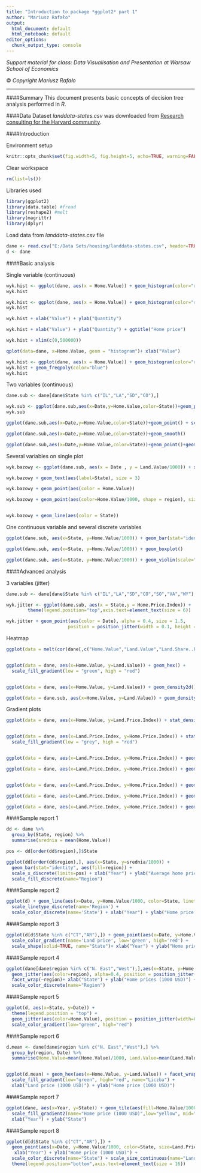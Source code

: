 ```yaml
---
title: "Introduction to package *ggplot2* part 1"
author: "Mariusz Rafało"
output:
  html_document: default
  html_notebook: default
editor_options: 
  chunk_output_type: console
---
```


*Support material for class: Data Visualisation and Presentation at Warsaw School of Economics*

&copy; *Copyright Mariusz Rafało*

---

####Summary
This document presents basic concepts of decision tree analysis performed in *R*.

####Data
Dataset *landdata-states.csv* was downloaded from [Research consulting for the Harvard community](http://tutorials.iq.harvard.edu/R/Rgraphics/dataSets).

####Introduction 

Environment setup

```r
knitr::opts_chunk$set(fig.width=5, fig.height=5, echo=TRUE, warning=FALSE, message=FALSE)
```

Clear workspace
```r
rm(list=ls())
```

Libraries used
```r
library(ggplot2)
library(data.table) #fread
library(reshape2) #melt
library(magrittr)
library(dplyr)

```

Load data from *landdata-states.csv* file

```r
dane <- read.csv("E:/Data Sets/housing/landdata-states.csv", header=TRUE, sep=",")
d <- dane
```

####Basic analysis

Single variable (continuous)

```r
wyk.hist <- ggplot(dane, aes(x = Home.Value)) + geom_histogram(color="red", fill="green") 
wyk.hist

wyk.hist <- ggplot(dane, aes(x = Home.Value)) + geom_histogram(color="red", fill="red", binwidth = 5000) 
wyk.hist

wyk.hist + xlab("Value") + ylab("Quantity")

wyk.hist + xlab("Value") + ylab("Quantity") + ggtitle("Home price")

wyk.hist + xlim(c(0,500000))

qplot(data=dane, x=Home.Value, geom = "histogram")+ xlab("Value")

wyk.hist <- ggplot(dane, aes(x = Home.Value)) + geom_histogram(color="red", fill="red") 
wyk.hist + geom_freqpoly(color="blue")
wyk.hist
```

Two variables (continuous)

```r
dane.sub <- dane[dane$State %in% c("IL","LA","SD","CO"),]

wyk.sub <- ggplot(dane.sub,aes(x=Date,y=Home.Value,color=State))+geom_point()
wyk.sub

ggplot(dane.sub,aes(x=Date,y=Home.Value,color=State))+geom_point() + scale_y_log10()

ggplot(dane.sub,aes(x=Date,y=Home.Value,color=State))+geom_smooth()

ggplot(dane.sub,aes(x=Date,y=Home.Value,color=State))+geom_point()+geom_smooth()

```

Several variables on single plot

```r
wyk.bazowy <- ggplot(dane.sub, aes(x = Date , y = Land.Value/1000)) + xlab("Rok") + ylab("Land prices (kUSD)")

wyk.bazowy + geom_text(aes(label=State), size = 3)

wyk.bazowy + geom_point(aes(color = Home.Value)) 

wyk.bazowy + geom_point(aes(color=Home.Value/1000, shape = region), size=2) + scale_color_gradient(name="leg", low = "red", high = "yellow")


wyk.bazowy + geom_line(aes(color = State))


```

One continuous variable and several discrete variables

```r
ggplot(dane.sub, aes(x=State, y=Home.Value/1000)) + geom_bar(stat="identity") + ggtitle("Home prices")

ggplot(dane.sub, aes(x=State, y=Home.Value/1000)) + geom_boxplot()

ggplot(dane.sub, aes(x=State, y=Home.Value/1000)) + geom_violin(scale="area", color=12, alpha=0.5) +geom_jitter(alpha=0.5, aes(color=region),position = position_jitter(width = 0.1))

```

####Advanced analysis

3 variables (jitter)

```r

dane.sub <- dane[dane$State %in% c("IL","LA","SD","CO","SO","VA","WY"),]

wyk.jitter <- ggplot(dane.sub, aes(x = State,y = Home.Price.Index)) + 
        theme(legend.position="top",axis.text=element_text(size = 6))

wyk.jitter + geom_point(aes(color = Date), alpha = 0.4, size = 1.5,
                       position = position_jitter(width = 0.1, height = 0))

```


Heatmap

```r

ggplot(data = melt(cor(dane[,c("Home.Value","Land.Value","Land.Share..Pct.","Year")])), aes(x=Var1, y=Var2)) + geom_tile(aes(fill=value)) + xlab("") + ylab("")


ggplot(data = dane, aes(x=Home.Value, y=Land.Value)) + geom_hex() +
  scale_fill_gradient(low = "green", high = "red")


ggplot(data = dane, aes(x=Home.Value, y=Land.Value)) + geom_density2d()

ggplot(data = dane.sub, aes(x=Home.Value, y=Land.Value)) + geom_density2d(aes(color=region))

```

Gradient plots

```r
ggplot(data = dane, aes(x=Home.Value, y=Land.Price.Index)) + stat_density2d(aes(fill = ..density..), geom = "raster", contour = FALSE)


ggplot(data = dane, aes(x=Land.Price.Index, y=Home.Price.Index)) + stat_density2d(aes(fill = ..density..), geom = "raster", contour = FALSE) + xlim(0,3) + ylim(0,2) +
  scale_fill_gradient(low = "grey", high = "red") 


ggplot(data = dane, aes(x=Land.Price.Index, y=Home.Price.Index)) + geom_point(aes(alpha = Year)) + scale_alpha(range = c(0.1, 0.8))

ggplot(data = dane, aes(x=Land.Price.Index, y=Home.Price.Index)) + geom_point(aes(color = Year)) +   scale_color_gradient(low = "green", high = "red") 


ggplot(data = dane, aes(x=Land.Price.Index, y=Home.Price.Index)) + geom_point(aes(color = Year)) +   scale_color_gradient(low = "green", high = "red") + xlim(0,3) + ylim(0,2)

ggplot(data = dane, aes(x=Land.Price.Index, y=Home.Price.Index)) + geom_point(aes(color = Year)) +   scale_color_gradient(low = "green", high = "red") + xlim(0,1) + ylim(0.5,1.5)

ggplot(data = dane, aes(x=Land.Price.Index, y=Home.Price.Index)) + geom_point(aes(color = Year)) +   scale_color_gradient(low = "green", high = "red") + xlim(0,1) + ylim(0.5,1.5) + facet_wrap(~region, nrow=1)

```


####Sample report 1

```r
dd <- dane %>% 
  group_by(State, region) %>%
  summarise(srednia = mean(Home.Value)) 

pos <- dd[order(dd$region),]$State

ggplot(dd[order(dd$region),], aes(x=State, y=srednia/1000)) + 
  geom_bar(stat="identity", aes(fill=region)) +
  scale_x_discrete(limits=pos) + xlab("Year") + ylab("Average home price") +
  scale_fill_discrete(name="Region")

```

####Sample report 2

```r

ggplot(d) + geom_line(aes(x=Date, y=Home.Value/1000, color=State, linetype=region), lwd=1) +
  scale_linetype_discrete(name='Region') +
  scale_color_discrete(name='State') + xlab("Year") + ylab("Home price (1000 USD)") 
```

####Sample report 3

```r
ggplot(d[d$State %in% c("CT","AR"),]) + geom_point(aes(x=Date, y=Home.Value/1000, color=Land.Value/1000, shape=State),size=4) +
  scale_color_gradient(name='Land price', low='green', high='red') +
  scale_shape(solid=TRUE, name="State")+ xlab("Year") + ylab("Home prices (1000 USD)") 

```

####Sample report 4

```r

ggplot(dane[dane$region %in% c("N. East","West"),],aes(x=State, y=Home.Value/1000)) + geom_violin(scale="area") +
  geom_jitter(aes(color=region), alpha=0.4, position = position_jitter(width=0.1)) +
  facet_wrap(~region)+ xlab("State") + ylab("Home prices (1000 USD)") +
  scale_color_discrete(name="Region")
```

####Sample report 5

```r
ggplot(d, aes(x=State, y=Date)) + 
  theme(legend.position = "top") +
  geom_jitter(aes(color=Home.Value), position = position_jitter(width=0.2), alpha=0.6, size=14) +
  scale_color_gradient(low="green", high="red")

```

####Sample report 6

```r

d.mean <- dane[dane$region %in% c("N. East","West"),] %>%
  group_by(region, Date) %>%
  summarise(Home.Value=mean(Home.Value)/1000, Land.Value=mean(Land.Value)/1000)


ggplot(d.mean) + geom_hex(aes(x=Home.Value, y=Land.Value)) + facet_wrap(~region) + 
  scale_fill_gradient(low="green", high="red", name="Liczba") +
  xlab("Land price (1000 USD)") + ylab("Home price (1000 USD)")

```

####Sample report 7

```r

ggplot(dane, aes(x=Year, y=State)) + geom_tile(aes(fill=Home.Value/1000)) +
  scale_fill_gradient2(name="Home price (1000 USD)",low="yellow", mid="green", high="red", midpoint=median(d$Home.Value)/1000) +
  xlab("Year") + ylab("State")

```

####Sample report 8

```r

ggplot(d[d$State %in% c("CT","AR"),]) + 
  geom_point(aes(x=Date, y=Home.Value/1000, color=State, size=Land.Price.Index+5), alpha=0.4) +
   xlab("Year") + ylab("Home price (1000 USD)") +
  scale_color_discrete(name="State") + scale_size_continuous(name="Land price index") +
  theme(legend.position="bottom",axis.text=element_text(size = 16))

```

